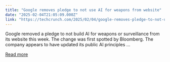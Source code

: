 ```yaml
---
title: "Google removes pledge to not use AI for weapons from website"
date: "2025-02-04T21:05:09.000Z"
link: "https://techcrunch.com/2025/02/04/google-removes-pledge-to-not-use-ai-for-weapons-from-website/"
---
```


Google removed a pledge to not build AI for weapons or surveillance from its website this week. The change was first spotted by Bloomberg. The company appears to have updated its public AI principles ...

[Read more](https://techcrunch.com/2025/02/04/google-removes-pledge-to-not-use-ai-for-weapons-from-website/)

